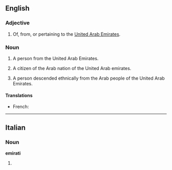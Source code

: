==English==

===Adjective===
{{en-adj|-}}

# Of, from, or pertaining to the [[United Arab Emirates]].

===Noun===
{{en-noun}}

# A person from the United Arab Emirates.
# {{historical}} A citizen of the Arab nation of the United Arab emirates.
# A person descended ethnically from the Arab people of the United Arab Emirates.

====Translations====
{{trans-top|A person from the United Arab Emirates}}
* French: {{t-|fr|Émirati}}
{{trans-mid}}
{{trans-bottom}}

----

==Italian==

===Noun===
'''emirati''' {{m}}

# {{plural of|[[emirato]]|lang=Italian}}